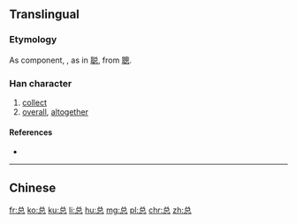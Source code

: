 ==Translingual==
{{ja-forms|[[忩]]/[[総]]|[[总]]|[[悤]]/[[總]]}}

===Etymology===
{{Han simp|總}}

As component, {{Han simp|悤}}, as in [[聪]], from [[聰]].

===Han character===
{{Han char|rn=61|rad=心|as=05|sn=8|four=|canj=金口心 (CRP)|ids=⿳[[丷]][[口]][[心]]}}

# [[collect]]
# [[overall]], [[altogether]]

====References====
* {{Han ref|kx=0383.111|hdz=10249.020|uh=603B|ud=24635}}

----

==Chinese==
{{zh-see|總}}

[[fr:总]]
[[ko:总]]
[[ku:总]]
[[li:总]]
[[hu:总]]
[[mg:总]]
[[pl:总]]
[[chr:总]]
[[zh:总]]
